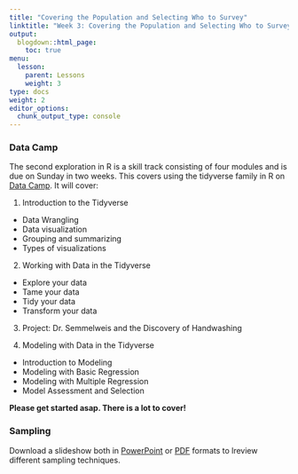 ```yaml
---
title: "Covering the Population and Selecting Who to Survey"
linktitle: "Week 3: Covering the Population and Selecting Who to Survey"
output:
  blogdown::html_page:
    toc: true
menu:
  lesson:
    parent: Lessons
    weight: 3
type: docs
weight: 2
editor_options: 
  chunk_output_type: console
---
```


### Data Camp
The second exploration in R is a skill track consisting of four modules and is due on Sunday in two weeks. This covers using the tidyverse family in R on [Data Camp](https://www.datacamp.com/){target="_blank"}. It will cover:

1. Introduction to the Tidyverse
  - Data Wrangling
  - Data visualization
  - Grouping and summarizing
  - Types of visualizations

2. Working with Data in the Tidyverse
  - Explore your data
  - Tame your data
  - Tidy your data
  - Transform your data
  
3. Project: Dr. Semmelweis and the Discovery of Handwashing

4. Modeling with Data in the Tidyverse
  - Introduction to Modeling
  - Modeling with Basic Regression
  - Modeling with Multiple Regression
  - Model Assessment and Selection

<div class="text-center">
**Please get started asap. There is a lot to cover!**
</div>

### Sampling
Download a slideshow both in [PowerPoint](/slides/Week 3/Sampling.pptx){target="_blank"} or [PDF](/slides/Week 3/Sampling.pdf){target="_blank"} formats to lreview different sampling techniques. 
